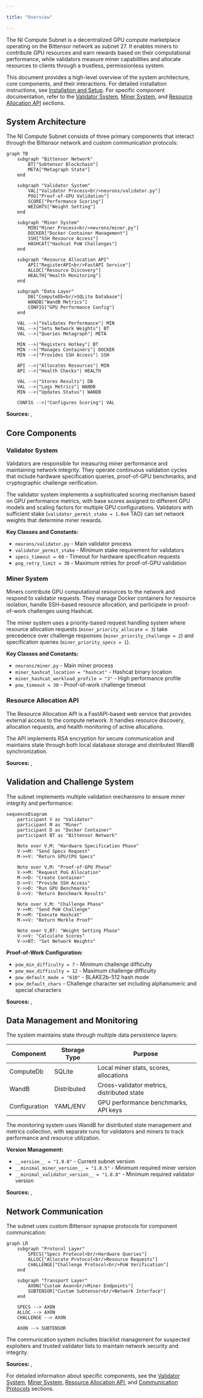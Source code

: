 ```yaml
---

title: "Overview"

---
```








<CollapsibleAside title="Relevant Source Files">

  <SourceLink text="README.md" href="https://github.com/neuralinternet/SN27/blob/6261c454/README.md" />

  <SourceLink text="compute/__init__.py" href="https://github.com/neuralinternet/SN27/blob/6261c454/compute/__init__.py" />

  <SourceLink text="compute/utils/parser.py" href="https://github.com/neuralinternet/SN27/blob/6261c454/compute/utils/parser.py" />

</CollapsibleAside>








The NI Compute Subnet is a decentralized GPU compute marketplace operating on the Bittensor network as subnet 27. It enables miners to contribute GPU resources and earn rewards based on their computational performance, while validators measure miner capabilities and allocate resources to clients through a trustless, permissionless system.

This document provides a high-level overview of the system architecture, core components, and their interactions. For detailed installation instructions, see [Installation and Setup](/installation-and-setup#1.2). For specific component documentation, refer to the [Validator System](/validator-system#2), [Miner System](/miner-system#3), and [Resource Allocation API](/resource-allocation-api#4) sections.

## System Architecture

The NI Compute Subnet consists of three primary components that interact through the Bittensor network and custom communication protocols:

```mermaid
graph TB
    subgraph "Bittensor Network"
        BT["Subtensor Blockchain"]
        META["Metagraph State"]
    end
    
    subgraph "Validator System"
        VAL["Validator Process<br/>neurons/validator.py"]
        POG["Proof-of-GPU Validation"]
        SCORE["Performance Scoring"]
        WEIGHTS["Weight Setting"]
    end
    
    subgraph "Miner System"
        MIN["Miner Process<br/>neurons/miner.py"]
        DOCKER["Docker Container Management"]
        SSH["SSH Resource Access"]
        HASHCAT["Hashcat PoW Challenges"]
    end
    
    subgraph "Resource Allocation API"
        API["RegisterAPI<br/>FastAPI Service"]
        ALLOC["Resource Discovery"]
        HEALTH["Health Monitoring"]
    end
    
    subgraph "Data Layer"
        DB["ComputeDb<br/>SQLite Database"]
        WANDB["WandB Metrics"]
        CONFIG["GPU Performance Config"]
    end
    
    VAL -->|"Validates Performance"| MIN
    VAL -->|"Sets Network Weights"| BT
    VAL -->|"Queries Metagraph"| META
    
    MIN -->|"Registers Hotkey"| BT
    MIN -->|"Manages Containers"| DOCKER
    MIN -->|"Provides SSH Access"| SSH
    
    API -->|"Allocates Resources"| MIN
    API -->|"Health Checks"| HEALTH
    
    VAL -->|"Stores Results"| DB
    VAL -->|"Logs Metrics"| WANDB
    MIN -->|"Updates Status"| WANDB
    
    CONFIG -->|"Configures Scoring"| VAL
```

**Sources:** <SourceLink text="README.md:1-535" href="https://github.com/neuralinternet/SN27/blob/6261c454/README.md#L1-L535" />, <SourceLink text="compute/__init__.py:1-93" href="https://github.com/neuralinternet/SN27/blob/6261c454/compute/__init__.py#L1-L93" />

## Core Components

### Validator System
Validators are responsible for measuring miner performance and maintaining network integrity. They operate continuous validation cycles that include hardware specification queries, proof-of-GPU benchmarks, and cryptographic challenge verification.

The validator system implements a sophisticated scoring mechanism based on GPU performance metrics, with base scores assigned to different GPU models and scaling factors for multiple GPU configurations. Validators with sufficient stake (`validator_permit_stake = 1.0e4` TAO) can set network weights that determine miner rewards.

**Key Classes and Constants:**
- `neurons/validator.py` - Main validator process
- `validator_permit_stake` - Minimum stake requirement for validators
- `specs_timeout = 60` - Timeout for hardware specification requests
- `pog_retry_limit = 30` - Maximum retries for proof-of-GPU validation

### Miner System
Miners contribute GPU computational resources to the network and respond to validator requests. They manage Docker containers for resource isolation, handle SSH-based resource allocation, and participate in proof-of-work challenges using Hashcat.

The miner system uses a priority-based request handling system where resource allocation requests (`miner_priority_allocate = 3`) take precedence over challenge responses (`miner_priority_challenge = 2`) and specification queries (`miner_priority_specs = 1`).

**Key Classes and Constants:**
- `neurons/miner.py` - Main miner process  
- `miner_hashcat_location = "hashcat"` - Hashcat binary location
- `miner_hashcat_workload_profile = "3"` - High performance profile
- `pow_timeout = 30` - Proof-of-work challenge timeout

### Resource Allocation API
The Resource Allocation API is a FastAPI-based web service that provides external access to the compute network. It handles resource discovery, allocation requests, and health monitoring of active allocations.

The API implements RSA encryption for secure communication and maintains state through both local database storage and distributed WandB synchronization.

**Sources:** <SourceLink text="compute/__init__.py:21-77" href="https://github.com/neuralinternet/SN27/blob/6261c454/compute/__init__.py#L21-L77" />, <SourceLink text="README.md:87-108" href="https://github.com/neuralinternet/SN27/blob/6261c454/README.md#L87-L108" />

## Validation and Challenge System

The subnet implements multiple validation mechanisms to ensure miner integrity and performance:

```mermaid
sequenceDiagram
    participant V as "Validator"
    participant M as "Miner"
    participant D as "Docker Container"
    participant BT as "Bittensor Network"
    
    Note over V,M: "Hardware Specification Phase"
    V->>M: "Send Specs Request"
    M->>V: "Return GPU/CPU Specs"
    
    Note over V,M: "Proof-of-GPU Phase"
    V->>M: "Request PoG Allocation"
    M->>D: "Create Container"
    D->>V: "Provide SSH Access"
    V->>D: "Run GPU Benchmarks"
    D->>V: "Return Benchmark Results"
    
    Note over V,M: "Challenge Phase"
    V->>M: "Send PoW Challenge"
    M->>M: "Execute Hashcat"
    M->>V: "Return Merkle Proof"
    
    Note over V,BT: "Weight Setting Phase"
    V->>V: "Calculate Scores"
    V->>BT: "Set Network Weights"
```

**Proof-of-Work Configuration:**
- `pow_min_difficulty = 7` - Minimum challenge difficulty
- `pow_max_difficulty = 12` - Maximum challenge difficulty  
- `pow_default_mode = "610"` - BLAKE2b-512 hash mode
- `pow_default_chars` - Challenge character set including alphanumeric and special characters

**Sources:** <SourceLink text="compute/__init__.py:37-49" href="https://github.com/neuralinternet/SN27/blob/6261c454/compute/__init__.py#L37-L49" />, <SourceLink text="README.md:437-450" href="https://github.com/neuralinternet/SN27/blob/6261c454/README.md#L437-L450" />

## Data Management and Monitoring

The system maintains state through multiple data persistence layers:

| Component | Storage Type | Purpose |
|-----------|--------------|---------|
| ComputeDb | SQLite | Local miner stats, scores, allocations |
| WandB | Distributed | Cross-validator metrics, distributed state |
| Configuration | YAML/ENV | GPU performance benchmarks, API keys |

The monitoring system uses WandB for distributed state management and metrics collection, with separate runs for validators and miners to track performance and resource utilization.

**Version Management:**
- `__version__ = "1.9.0"` - Current subnet version
- `__minimal_miner_version__ = "1.8.5"` - Minimum required miner version
- `__minimal_validator_version__ = "1.8.8"` - Minimum required validator version

**Sources:** <SourceLink text="compute/__init__.py:20-26" href="https://github.com/neuralinternet/SN27/blob/6261c454/compute/__init__.py#L20-L26" />, <SourceLink text="README.md:297-303" href="https://github.com/neuralinternet/SN27/blob/6261c454/README.md#L297-L303" />

## Network Communication

The subnet uses custom Bittensor synapse protocols for component communication:

```mermaid
graph LR
    subgraph "Protocol Layer"
        SPECS["Specs Protocol<br/>Hardware Queries"]
        ALLOC["Allocate Protocol<br/>Resource Requests"]  
        CHALLENGE["Challenge Protocol<br/>PoW Verification"]
    end
    
    subgraph "Transport Layer"
        AXON["Custom Axon<br/>Miner Endpoints"]
        SUBTENSOR["Custom Subtensor<br/>Network Interface"]
    end
    
    SPECS --> AXON
    ALLOC --> AXON
    CHALLENGE --> AXON
    
    AXON --> SUBTENSOR
```

The communication system includes blacklist management for suspected exploiters and trusted validator lists to maintain network security and integrity.

**Sources:** <SourceLink text="compute/__init__.py:59-92" href="https://github.com/neuralinternet/SN27/blob/6261c454/compute/__init__.py#L59-L92" />, <SourceLink text="compute/utils/parser.py:8-170" href="https://github.com/neuralinternet/SN27/blob/6261c454/compute/utils/parser.py#L8-L170" />

For detailed information about specific components, see the [Validator System](/validator-system#2), [Miner System](/miner-system#3), [Resource Allocation API](/resource-allocation-api#4), and [Communication Protocols](/communication-protocols#5) sections.